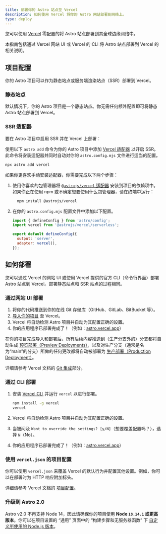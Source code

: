```yaml
---
title: 部署你的 Astro 站点至 Vercel
description: 如何使用 Vercel 将你的 Astro 网站部署到网络上。
type: deploy
---
```


您可以使用 [Vercel](http://vercel.com/) 零配置的将 Astro 站点部署到其全球边缘网络中。

本指南包括通过 Vercel 网站 UI 或 Vercel 的 CLI 将 Astro 站点部署到 Vercel 的相关说明。

## 项目配置

你的 Astro 项目可以作为静态站点或服务端渲染站点（SSR）部署到 Vercel。

### 静态站点

默认情况下，你的 Astro 项目是一个静态站点。你无需任何额外配置即可将静态 Astro 站点部署到 Vercel。

### SSR 适配器

要在 Astro 项目中启用 SSR 并在 Vercel 上部署：

使用以下 `astro add` 命令为你的 Astro 项目中添加 [Vercel 适配器](/zh-cn/guides/integrations-guide/vercel/) 以开启 SSR。此命令将安装适配器并同时自动对你的 `astro.config.mjs` 文件进行适当的配置。

```bash
npx astro add vercel
```

如果你更喜欢手动安装适配器，你需要完成以下两个步骤：

1. 使用你喜欢的包管理器将 [`@astrojs/vercel` 适配器](/zh-cn/guides/integrations-guide/vercel/) 安装到项目的依赖项中。如果你正在使用 npm 或不确定想要使用什么包管理器，请在终端中运行：

    ```bash
      npm install @astrojs/vercel
    ```

2. 在你的 `astro.config.mjs` 配置文件中添加以下配置。

    ```js title="astro.config.mjs" ins={2, 5-6}
    import { defineConfig } from 'astro/config';
    import vercel from '@astrojs/vercel/serverless';

    export default defineConfig({
      output: 'server',
      adapter: vercel(),
    });
    ```

## 如何部署

您可以通过 Vercel 的网站 UI 或使用 Vercel 提供的官方 CLI（命令行界面）部署 Astro 站点到 Vercel。部署静态站点和 SSR 站点的过程相同。

### 通过网站 UI 部署

1. 将你的代码推送到你的在线 Git 存储库（GitHub、GitLab、BitBucket 等）。
2. [导入你的项目](https://vercel.com/new) 至 Vercel。
3. Vercel 将自动检测 Astro 项目并自动为其配置正确的设置。
4. 你的应用程序已部署完成了！（例如：[astro.vercel.app](https://astro.vercel.app/)）

在你的项目完成导入和部署后，所有后续内容推送到（生产分支外的）分支都将自动生成 [预览部署（Preview Deployments）](https://vercel.com/docs/concepts/deployments/environments#preview)，以及对生产分支（通常是名为“main”的分支）所做的任何更改都将自动被部署为 [生产部署（Production Deployment）](https://vercel.com/docs/concepts/deployments/environments#production)。

<ReadMore>详细请参考 Vercel 文档的 [Git 集成](https://vercel.com/docs/concepts/git)部分。</ReadMore>

### 通过 CLI 部署

1. 安装 [Vercel CLI](https://vercel.com/cli) 并运行 `vercel` 以进行部署。

    ```bash
    npm install -g vercel
    vercel
    ```

2. Vercel 将自动检测 Astro 项目并自动为其配置正确的设置。
3. 当被问及 `Want to override the settings? [y/N]`（想要覆盖配置吗？），选择 `N`（No）。
4. 你的应用程序已部署完成了！（例如：[astro.vercel.app](https://astro.vercel.app/)）

### 使用 `vercel.json` 的项目配置

你可以使用 `vercel.json` 来覆盖 Vercel 的默认行为并配置其他设置。例如，你可以在部署时为 HTTP 响应附加标头。

<ReadMore>详细请参考 Vercel 文档的 [项目配置](https://vercel.com/docs/project-configuration)。</ReadMore>

### 升级到 Astro 2.0

Astro v2.0 不再支持 Node 14，因此请确保你的项目使用 **Node `18.14.1` 或更高版本**。你可以在项目设置的 “通用” 页面中的 “构建步骤和无服务器函数” 下 [自定义所使用的 Node.js 版本](https://vercel.com/changelog/node-js-version-now-customizable-in-the-project-settings)。
